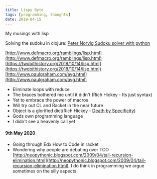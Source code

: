 ```yaml
---
title: Lispy Byte
tags: [programming, thoughts]
date: 2019-04-15
---
```


My musings with lisp

Solving the sudoku in clojure: [Peter Norvig Sudoku solver with python](http://norvig.com/sudoku.html)

[http://www.defmacro.org/ramblings/lisp.html](http://www.defmacro.org/ramblings/lisp.html)  
[https://twobithistory.org/2018/10/14/lisp.html](https://twobithistory.org/2018/10/14/lisp.html)  
[http://www.paulgraham.com/avg.html](http://www.paulgraham.com/avg.html)  

* Eliminate loops with reduce
* The braces bothered me until it didn't (Rich Hickey - Its just syntax)
* Yet to embrace the power of macros
* Will try out CL and Racket in the near future
* Object is a glorified dict(Rich Hickey - [Death by Specificity](https://www.youtube.com/watch?v=aSEQfqNYNAc))
* Gods own programming language
* I didn't see a heavenly call yet


#### 9th May 2020
* Going through Edx How to Code in racket
* Wondering why people are debating over TCO [http://neopythonic.blogspot.com/2009/04/tail-recursion-elimination.html](http://neopythonic.blogspot.com/2009/04/tail-recursion-elimination.html). I do think in programming we argue sometimes on the silly aspects


